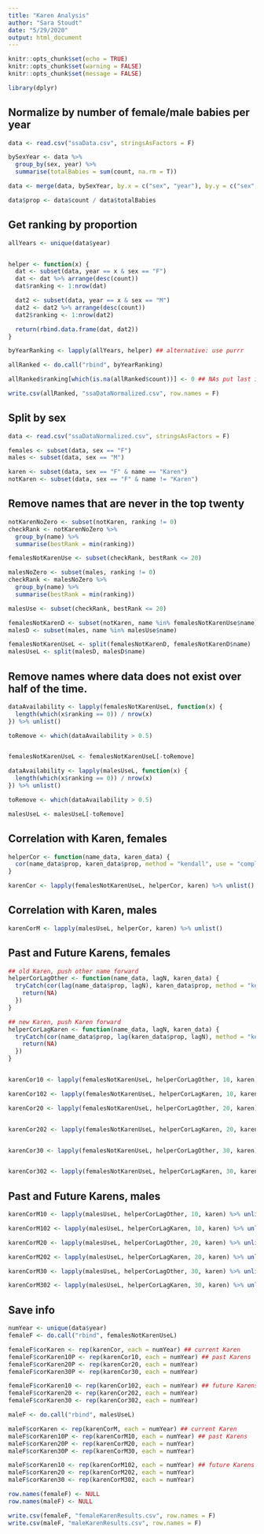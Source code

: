 ```yaml
---
title: "Karen Analysis"
author: "Sara Stoudt"
date: "5/29/2020"
output: html_document
---
```


```r
knitr::opts_chunk$set(echo = TRUE)
knitr::opts_chunk$set(warning = FALSE)
knitr::opts_chunk$set(message = FALSE)
```

```r
library(dplyr)
```

## Normalize by number of female/male babies per year

```r
data <- read.csv("ssaData.csv", stringsAsFactors = F)

bySexYear <- data %>%
  group_by(sex, year) %>%
  summarise(totalBabies = sum(count, na.rm = T))

data <- merge(data, bySexYear, by.x = c("sex", "year"), by.y = c("sex", "year"))

data$prop <- data$count / data$totalBabies
```

## Get ranking by proportion

```r
allYears <- unique(data$year)


helper <- function(x) {
  dat <- subset(data, year == x & sex == "F")
  dat <- dat %>% arrange(desc(count))
  dat$ranking <- 1:nrow(dat)

  dat2 <- subset(data, year == x & sex == "M")
  dat2 <- dat2 %>% arrange(desc(count))
  dat2$ranking <- 1:nrow(dat2)

  return(rbind.data.frame(dat, dat2))
}

byYearRanking <- lapply(allYears, helper) ## alternative: use purrr

allRanked <- do.call("rbind", byYearRanking)

allRanked$ranking[which(is.na(allRanked$count))] <- 0 ## NAs put last in ranking, switch to zero

write.csv(allRanked, "ssaDataNormalized.csv", row.names = F)
```

## Split by sex

```r
data <- read.csv("ssaDataNormalized.csv", stringsAsFactors = F)

females <- subset(data, sex == "F")
males <- subset(data, sex == "M")

karen <- subset(data, sex == "F" & name == "Karen")
notKaren <- subset(data, sex == "F" & name != "Karen")
```

## Remove names that are never in the top twenty

```r
notKarenNoZero <- subset(notKaren, ranking != 0)
checkRank <- notKarenNoZero %>%
  group_by(name) %>%
  summarise(bestRank = min(ranking))

femalesNotKarenUse <- subset(checkRank, bestRank <= 20)

malesNoZero <- subset(males, ranking != 0)
checkRank <- malesNoZero %>%
  group_by(name) %>%
  summarise(bestRank = min(ranking))

malesUse <- subset(checkRank, bestRank <= 20)
```

```r
femalesNotKarenD <- subset(notKaren, name %in% femalesNotKarenUse$name)
malesD <- subset(males, name %in% malesUse$name)

femalesNotKarenUseL <- split(femalesNotKarenD, femalesNotKarenD$name)
malesUseL <- split(malesD, malesD$name)
```

## Remove names where data does not exist over half of the time. 


```r
dataAvailability <- lapply(femalesNotKarenUseL, function(x) {
  length(which(x$ranking == 0)) / nrow(x)
}) %>% unlist()

toRemove <- which(dataAvailability > 0.5)


femalesNotKarenUseL <- femalesNotKarenUseL[-toRemove]

dataAvailability <- lapply(malesUseL, function(x) {
  length(which(x$ranking == 0)) / nrow(x)
}) %>% unlist()

toRemove <- which(dataAvailability > 0.5)

malesUseL <- malesUseL[-toRemove]
```

## Correlation with Karen, females

```r
helperCor <- function(name_data, karen_data) {
  cor(name_data$prop, karen_data$prop, method = "kendall", use = "complete.obs")
}

karenCor <- lapply(femalesNotKarenUseL, helperCor, karen) %>% unlist()
```

## Correlation with Karen, males

```r
karenCorM <- lapply(malesUseL, helperCor, karen) %>% unlist()
```

## Past and Future Karens, females

```r
## old Karen, push other name forward
helperCorLagOther <- function(name_data, lagN, karen_data) {
  tryCatch(cor(lag(name_data$prop, lagN), karen_data$prop, method = "kendall", use = "complete.obs"), error = function(i) {
    return(NA)
  })
}

## new Karen, push Karen forward
helperCorLagKaren <- function(name_data, lagN, karen_data) {
  tryCatch(cor(name_data$prop, lag(karen_data$prop, lagN), method = "kendall", use = "complete.obs"), error = function(i) {
    return(NA)
  })
}


karenCor10 <- lapply(femalesNotKarenUseL, helperCorLagOther, 10, karen) %>% unlist()

karenCor102 <- lapply(femalesNotKarenUseL, helperCorLagKaren, 10, karen) %>% unlist()

karenCor20 <- lapply(femalesNotKarenUseL, helperCorLagOther, 20, karen) %>% unlist()


karenCor202 <- lapply(femalesNotKarenUseL, helperCorLagKaren, 20, karen) %>% unlist()


karenCor30 <- lapply(femalesNotKarenUseL, helperCorLagOther, 30, karen) %>% unlist()


karenCor302 <- lapply(femalesNotKarenUseL, helperCorLagKaren, 30, karen) %>% unlist()

```


## Past and Future Karens, males


```r
karenCorM10 <- lapply(malesUseL, helperCorLagOther, 10, karen) %>% unlist()

karenCorM102 <- lapply(malesUseL, helperCorLagKaren, 10, karen) %>% unlist()

karenCorM20 <- lapply(malesUseL, helperCorLagOther, 20, karen) %>% unlist()

karenCorM202 <- lapply(malesUseL, helperCorLagKaren, 20, karen) %>% unlist()

karenCorM30 <- lapply(malesUseL, helperCorLagOther, 30, karen) %>% unlist()

karenCorM302 <- lapply(malesUseL, helperCorLagKaren, 30, karen) %>% unlist()
```

## Save info

```r
numYear <- unique(data$year)
femaleF <- do.call("rbind", femalesNotKarenUseL)

femaleF$corKaren <- rep(karenCor, each = numYear) ## current Karen
femaleF$corKaren10P <- rep(karenCor10, each = numYear) ## past Karens
femaleF$corKaren20P <- rep(karenCor20, each = numYear)
femaleF$corKaren30P <- rep(karenCor30, each = numYear)

femaleF$corKaren10 <- rep(karenCor102, each = numYear) ## future Karens
femaleF$corKaren20 <- rep(karenCor202, each = numYear)
femaleF$corKaren30 <- rep(karenCor302, each = numYear)

maleF <- do.call("rbind", malesUseL)

maleF$corKaren <- rep(karenCorM, each = numYear) ## current Karen
maleF$corKaren10P <- rep(karenCorM10, each = numYear) ## past Karens
maleF$corKaren20P <- rep(karenCorM20, each = numYear)
maleF$corKaren30P <- rep(karenCorM30, each = numYear)

maleF$corKaren10 <- rep(karenCorM102, each = numYear) ## future Karens
maleF$corKaren20 <- rep(karenCorM202, each = numYear)
maleF$corKaren30 <- rep(karenCorM302, each = numYear)

row.names(femaleF) <- NULL
row.names(maleF) <- NULL

write.csv(femaleF, "femaleKarenResults.csv", row.names = F)
write.csv(maleF, "maleKarenResults.csv", row.names = F)

```

